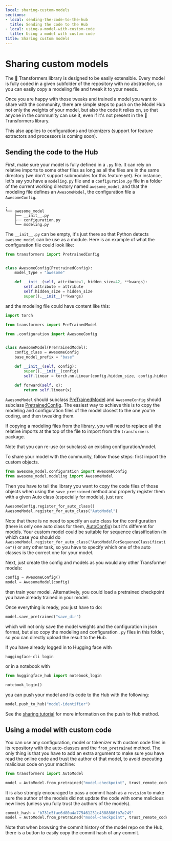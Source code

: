 ```yaml
---
local: sharing-custom-models
sections:
- local: sending-the-code-to-the-hub
  title: Sending the code to the Hub
- local: using-a-model-with-custom-code
  title: Using a model with custom code
title: Sharing custom models
---
```

<script>
</script>
<!--Copyright 2020 The HuggingFace Team. All rights reserved.

Licensed under the Apache License, Version 2.0 (the "License"); you may not use this file except in compliance with
the License. You may obtain a copy of the License at

http://www.apache.org/licenses/LICENSE-2.0

Unless required by applicable law or agreed to in writing, software distributed under the License is distributed on
an "AS IS" BASIS, WITHOUT WARRANTIES OR CONDITIONS OF ANY KIND, either express or implied. See the License for the
specific language governing permissions and limitations under the License.
-->

<h1 id="sharing-custom-models">Sharing custom models</h1>

The 🤗 Transformers library is designed to be easily extensible. Every model is fully coded in a given subfolder
of the repository with no abstraction, so you can easily copy a modeling file and tweak it to your needs.

Once you are happy with those tweaks and trained a model you want to share with the community, there are simple steps
to push on the Model Hub not only the weights of your model, but also the code it relies on, so that anyone in the
community can use it, even if it's not present in the 🤗 Transformers library.

This also applies to configurations and tokenizers (support for feature extractors and processors is coming soon).

<h2 id="sending-the-code-to-the-hub">Sending the code to the Hub</h2>

First, make sure your model is fully defined in a `.py` file. It can rely on relative imports to some other files as
long as all the files are in the same directory (we don't support submodules for this feature yet). For instance,
let's say you have a `modeling.py` file and a `configuration.py` file in a folder of the current working directory
named `awesome_model`, and that the modeling file defines an `AwesomeModel`, the configuration file a `AwesomeConfig`.

```
.
└── awesome_model
    ├── __init__.py
    ├── configuration.py
    └── modeling.py
```

The `__init__.py` can be empty, it's just there so that Python detects `awesome_model` can be use as a module.
Here is an example of what the configuration file could look like:

```py
from transformers import PretrainedConfig


class AwesomeConfig(PretrainedConfig):
    model_type = "awesome"

    def __init__(self, attribute=1, hidden_size=42, **kwargs):
        self.attribute = attribute
        self.hidden_size = hidden_size
        super().__init__(**kwargs)
```

and the modeling file could have content like this:

```py
import torch

from transformers import PreTrainedModel

from .configuration import AwesomeConfig


class AwesomeModel(PreTrainedModel):
    config_class = AwesomeConfig
    base_model_prefix = "base"

    def __init__(self, config):
        super().__init__(config)
        self.linear = torch.nn.Linear(config.hidden_size, config.hidden_size)

    def forward(self, x):
        return self.linear(x)
```

`AwesomeModel` should subclass [PreTrainedModel](/docs/transformers/pr_15385/en/main_classes/model#transformers.PreTrainedModel) and `AwesomeConfig` should subclass [PretrainedConfig](/docs/transformers/pr_15385/en/main_classes/configuration#transformers.PretrainedConfig). The
easiest way to achieve this is to copy the modeling and configuration files of the model closest to the one you're
coding, and then tweaking them.

<Tip warning=&amp;lcub;true}>

If copying a modeling files from the library, you will need to replace all the relative imports at the top of the file
to import from the `transformers` package.

</Tip>

Note that you can re-use (or subclass) an existing configuration/model.

To share your model with the community, follow those steps: first import the custom objects.

```py
from awesome_model.configuration import AwesomeConfig
from awesome_model.modeling import AwesomeModel
```

Then you have to tell the library you want to copy the code files of those objects when using the `save_pretrained`
method and properly register them with a given Auto class (especially for models), just run:

```py
AwesomeConfig.register_for_auto_class()
AwesomeModel.register_for_auto_class("AutoModel")
```

Note that there is no need to specify an auto class for the configuration (there is only one auto class for them,
[AutoConfig](/docs/transformers/pr_15385/en/model_doc/auto#transformers.AutoConfig)) but it's different for models. Your custom model could be suitable for sequence classification (in
which case you should do `AwesomeModel.register_for_auto_class("AutoModelForSequenceClassification")`) or any other
task, so you have to specify which one of the auto classes is the correct one for your model.

Next, just create the config and models as you would any other Transformer models:

```py
config = AwesomeConfig()
model = AwesomeModel(config)
```

then train your model. Alternatively, you could load a pretrained checkpoint you have already trained in your model.

Once everything is ready, you just have to do:

```py
model.save_pretrained("save_dir")
```

which will not only save the model weights and the configuration in json format, but also copy the modeling and
configuration `.py` files in this folder, so you can directly upload the result to the Hub.

If you have already logged in to Hugging face with

```bash
huggingface-cli login
```

or in a notebook with

```py
from huggingface_hub import notebook_login

notebook_login()
```

you can push your model and its code to the Hub with the following:

```py
model.push_to_hub("model-identifier")
``` 

See the [sharing tutorial](model_sharing) for more information on the push to Hub method.

<h2 id="using-a-model-with-custom-code">Using a model with custom code</h2>

You can use any configuration, model or tokenizer with custom code files in its repository with the auto-classes and
the `from_pretrained` method. The only thing is that you have to add an extra argument to make sure you have read the
online code and trust the author of that model, to avoid executing malicious code on your machine:

```py
from transformers import AutoModel

model = AutoModel.from_pretrained("model-checkpoint", trust_remote_code=True)
```

It is also strongly encouraged to pass a commit hash as a `revision` to make sure the author of the models did not
update the code with some malicious new lines (unless you fully trust the authors of the models).

```py
commit_hash = "b731e5fae6d80a4a775461251c4388886fb7a249"
model = AutoModel.from_pretrained("model-checkpoint", trust_remote_code=True, revision=commit_hash)
```

Note that when browsing the commit history of the model repo on the Hub, there is a button to easily copy the commit
hash of any commit.
